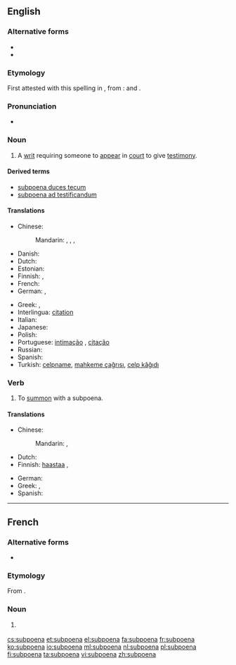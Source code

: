 ==English==

===Alternative forms===
* {{l|en|subpena}}
* {{l|en|subpœna}}

===Etymology===
First attested with this spelling in {{w|1623}} {{C.E.}}, from {{etyl|la|en}}: {{term|sub||under|lang=la}} and {{term|poena||penalty|lang=la}}.

===Pronunciation===
* {{audio|en-us-subpoena.ogg|Audio (US)}}

===Noun===
{{wikipedia}}
{{en-noun}}

# {{context|legal|lang=en}} A [[writ]] requiring someone to [[appear]] in [[court]] to give [[testimony]].

====Derived terms====
* [[subpoena duces tecum]]
* [[subpoena ad testificandum]]

====Translations====
{{trans-top|writ requiring someone to appear in court to give testimony}}
* Chinese:
*: Mandarin: {{t|cmn|傳票|sc=Hani}}, {{t|cmn|传票|tr=chuánpiào|sc=Hani}}, {{t|cmn|傳訊|sc=Hani}}, {{t|cmn|传讯|tr=chuánxùn|sc=Hani}}
* Danish: {{t-|da|stævning|f}}
* Dutch: {{t+|nl|dagvaarding|f}}
* Estonian: {{t-|et|kohtukutse}}
* Finnish: {{t-|fi|todistajan haaste}}, {{t-|fi|haaste}}
* French: {{t+|fr|citation|f}}
* German: {{t-|de|Zwangsvorladung|f}}, {{t-|de|Vorladung|f}}
{{trans-mid}}
* Greek: {{t+|el|κλήση|f|tr=klísi|sc=Grek}}, {{t+|el|κλήτευση|f|tr=klítefsi|sc=Grek}}
* Interlingua: [[citation]]
* Italian: {{t-|it|convocazione|f}}
* Japanese: {{t-|ja|召喚状|tr=しょうかんじょう, shōkanjō|sc=Jpan}}
* Polish: {{t-|pl|wezwanie do sądu|n}}
* Portuguese: [[intimação]] {{g|f}}, [[citação]] {{g|f}}
* Russian: {{t+|ru|повестка|f|tr=povéstka|sc=Cyrl}}
* Spanish: {{t+|es|citación|f}}
* Turkish: [[celpname]], [[mahkeme çağrısı]], [[celp kâğıdı]]
{{trans-bottom}}

===Verb===
{{en-verb}}

# To [[summon]] with a subpoena.

====Translations====
{{trans-top|to summon with a subpoena}}
* Chinese:
*: Mandarin: {{t|cmn|傳訊|sc=Hani}}, {{t|cmn|传讯|tr=chuánxùn|sc=Hani}}
* Dutch: {{t+|nl|dagvaarden}}
* Finnish: [[haastaa]] {{t-|fi|todistajaksi}}, {{t+|fi|haastaa}}
{{trans-mid}}
* German: {{t-|de|zwangsvorladen}}
* Greek: {{t-|el|κλητεύω μάρτυρα|tr=klitévo mártyra|sc=Grek}}, {{t-|el|καλώ μάρτυρα|tr=kaló mártyra|sc=Grek}}
* Spanish: {{t+|es|citar}}
{{trans-bottom}}
----
==French==

===Alternative forms===
* {{l|fr|subpœna}}

===Etymology===
From {{etyl|en|fr}} {{term|subpoena|lang=en}}.

===Noun===
{{wikipedia|lang=fr}}
{{fr-noun|m}}

# {{context|Canada|US|lang=fr}} {{l|en|subpoena}}

[[cs:subpoena]]
[[et:subpoena]]
[[el:subpoena]]
[[fa:subpoena]]
[[fr:subpoena]]
[[ko:subpoena]]
[[io:subpoena]]
[[ml:subpoena]]
[[nl:subpoena]]
[[pl:subpoena]]
[[fi:subpoena]]
[[ta:subpoena]]
[[vi:subpoena]]
[[zh:subpoena]]